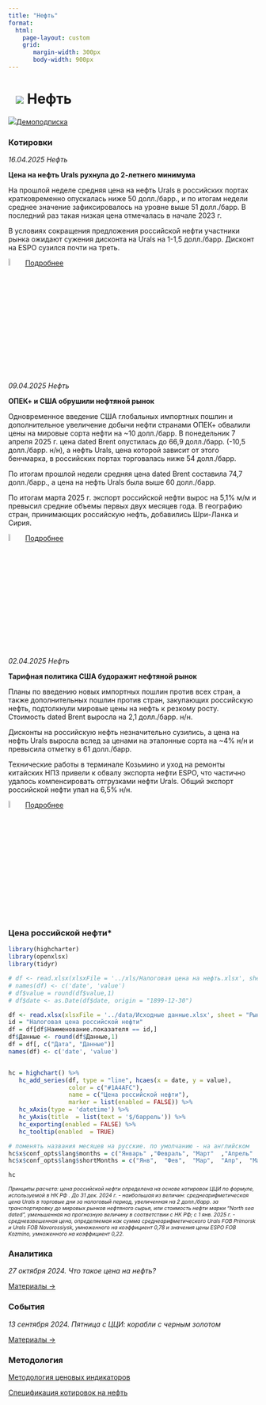 ```yaml
---
title: "Нефть"
format: 
  html:
    page-layout: custom
    grid:
       margin-width: 300px
       body-width: 900px
---
```


# ![](../images/icon-oil.svg) Нефть {.my-custom-class style="margin-left:3%;"}

![](../images/icon-subscription.svg)[Демоподписка](../demo-subscription.qmd)

:::::: {.grid style="margin-left:0%"}
::: {.g-col-12 .g-col-sm-12 .g-col-xs-12 .g-col-xl-6 .g-col-md-6 .g-col-lg-6}
### Котировки

*16.04.2025 Нефть*

**Цена на нефть Urals рухнула до 2-летнего минимума**

На прошлой неделе средняя цена на нефть Urals в российских портах кратковременно опускалась ниже 50 долл./барр., и по итогам недели среднее значение зафиксировалось на уровне выше 51 долл./барр. В последний раз такая низкая цена отмечалась в начале 2023 г.

В условиях сокращения предложения российской нефти участники рынка ожидают сужения дисконта на Urals на 1-1,5 долл./барр. Дисконт на ESPO сузился почти на треть.

![](../images/icon-locker.svg){width="6%"} [Подробнее](../demo-subscription.qmd)

*09.04.2025 Нефть*

**ОПЕК+ и США обрушили нефтяной рынок**

Одновременное введение США глобальных импортных пошлин и дополнительное увеличение добычи нефти странами ОПЕК+ обвалили цены на мировые сорта нефти на \~10 долл./барр. В понедельник 7 апреля 2025 г. цена dated Brent опустилась до 66,9 долл./барр. (-10,5 долл./барр. н/н), а нефть Urals, цена которой зависит от этого бенчмарка, в российских портах торговалась ниже 54 долл./барр.

По итогам прошлой недели средняя цена dated Brent составила 74,7 долл./барр., а цена на нефть Urals была выше 60 долл./барр.

По итогам марта 2025 г. экспорт российской нефти вырос на 5,1% м/м и превысил средние объемы первых двух месяцев года. В географию стран, принимающих российскую нефть, добавились Шри-Ланка и Сирия.

![](../images/icon-locker.svg){width="6%"} [Подробнее](../demo-subscription.qmd)

*02.04.2025 Нефть*

**Тарифная политика США будоражит нефтяной рынок**

Планы по введению новых импортных пошлин против всех стран, а также дополнительных пошлин против стран, закупающих российскую нефть, подтолкнули мировые цены на нефть к резкому росту. Стоимость dated Brent выросла на 2,1 долл./барр. н/н.

Дисконты на российскую нефть незначительно сузились, а цена на нефть Urals выросла вслед за ценами на эталонные сорта на \~4% н/н и превысила отметку в 61 долл./барр.

Технические работы в терминале Козьмино и уход на ремонты китайских НПЗ привели к обвалу экспорта нефти ESPO, что частично удалось компенсировать отгрузками нефти Urals. Общий экспорт российской нефти упал на 6,5% н/н.

![](../images/icon-locker.svg){width="6%"} [Подробнее](../demo-subscription.qmd)
:::

::: {.g-col-12 .g-col-sm-12 .g-col-xs-12 .g-col-xl-6 .g-col-md-6 .g-col-lg-6}
### Цена российской нефти\*

```r
library(highcharter)
library(openxlsx)
library(tidyr)

# df <- read.xlsx(xlsxFile = '../xls/Налоговая цена на нефть.xlsx', sheet = "data") 
# names(df) <- c('date', 'value')
# df$value = round(df$value,1)
# df$date <- as.Date(df$date, origin = "1899-12-30")

df <- read.xlsx(xlsxFile = '../data/Исходные данные.xlsx', sheet = "Рынки", detectDates = TRUE)
id = "Налоговая цена российской нефти"
df = df[df$Наименование.показателя == id,]
df$Данные <- round(df$Данные,1)
df = df[, c("Дата", "Данные")]
names(df) <- c('date', 'value')


hc = highchart() %>% 
   hc_add_series(df, type = "line", hcaes(x = date, y = value), 
                 color = c("#1A4AFC"), 
                 name = c("Цена российской нефти"),
                 marker = list(enabled = FALSE)) %>% 
   hc_xAxis(type = 'datetime') %>% 
   hc_yAxis(title  = list(text = '$/баррель')) %>% 
   hc_exporting(enabled = FALSE) %>% 
   hc_tooltip(enabled  = TRUE)

# поменять названия месяцев на русские. по умолчанию - на английском
hc$x$conf_opts$lang$months = c("Январь"	,"Февраль",	"Март"	,"Апрель"	,"Май",	"Июнь", "Июль",	"Август",	"Сентябрь",	"Октябрь",	"Ноябрь",	"Декабрь")
hc$x$conf_opts$lang$shortMonths = c("Янв", 	"Фев",	"Мар",	"Апр",	"Май",	"Июн",	"Июл",	"Авг",	"Сен",	"Окт",	"Ноя",	"Дек")

hc


```

[*Принципы расчета: цена российской нефти определена на основе котировок ЦЦИ по формуле, используемой в НК РФ . До 31 дек. 2024 г. - наибольшая из величин: среднеарифметическая цена Urals в торговые дни за налоговый период, увеличенная на 2 долл./барр. за транспортировку до мировых рынков нефтяного сырья, или стоимость нефти марки “North sea dated”, уменьшенная на прогнозную величину в соответствии с НК РФ; с 1 янв. 2025 г. - средневзвешенная цена, определяемая как сумма среднеарифметического Urals FOB Primorsk и Urals FOB Novorossiysk, умноженного на коэффициент 0,78 и значения цены ESPO FOB Kozmino, умноженного на коэффициент 0,22.*]{style="font-size:0.75em"}

### Аналитика

*27 октября 2024. Что такое цена на нефть?*

[Материалы →](../events/2024-10-27-crude.qmd)

### События

*13 сентября 2024. Пятница с ЦЦИ: корабли с черным золотом*

[Материалы →](../events/2024-09-13-crude.qmd)
:::

::: {.g-col-12 .g-col-sm-12 .g-col-xs-12 .g-col-xl-6 .g-col-md-6 .g-col-lg-6}
### Методология

[Методология ценовых индикаторов](../methodology/methodology-benchmark-pbc.qmd)

[Спецификация котировок на нефть](../methodology/specs-oil.qmd)
:::
::::::
